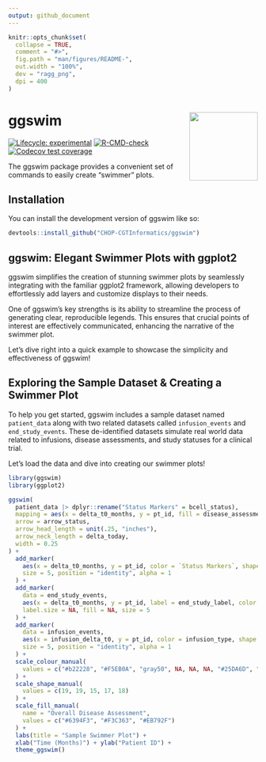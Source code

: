 ```yaml
---
output: github_document
---
```


<!-- README.md is generated from README.Rmd. Please edit that file -->

```r
knitr::opts_chunk$set(
  collapse = TRUE,
  comment = "#>",
  fig.path = "man/figures/README-",
  out.width = "100%",
  dev = "ragg_png",
  dpi = 400
)
```

# ggswim <a href="https://chop-cgtinformatics.github.io/ggswim/"><img src="man/figures/logo.png" align="right" height="138" /></a>

<!-- badges: start -->
[![Lifecycle: experimental](https://img.shields.io/badge/lifecycle-experimental-orange.svg)](https://lifecycle.r-lib.org/articles/stages.html#experimental)
[![R-CMD-check](https://github.com/CHOP-CGTInformatics/ggswim/actions/workflows/R-CMD-check.yaml/badge.svg)](https://github.com/CHOP-CGTInformatics/ggswim/actions/workflows/R-CMD-check.yaml)
[![Codecov test coverage](https://codecov.io/gh/CHOP-CGTInformatics/ggswim/branch/main/graph/badge.svg)](https://app.codecov.io/gh/CHOP-CGTInformatics/ggswim?branch=main)
<!-- badges: end -->

The ggswim package provides a convenient set of commands to easily create "swimmer" plots.

## Installation

You can install the development version of ggswim like so:

``` r
devtools::install_github("CHOP-CGTInformatics/ggswim")
```

## ggswim: Elegant Swimmer Plots with ggplot2

ggswim simplifies the creation of stunning swimmer plots by seamlessly integrating with the familiar ggplot2 framework, allowing developers to effortlessly add layers and customize displays to their needs.

One of ggswim's key strengths is its ability to streamline the process of generating clear, reproducible legends. This ensures that crucial points of interest are effectively communicated, enhancing the narrative of the swimmer plot.

Let's dive right into a quick example to showcase the simplicity and effectiveness of ggswim!

## Exploring the Sample Dataset & Creating a Swimmer Plot

To help you get started, ggswim includes a sample dataset named `patient_data` along with two related datasets called `infusion_events` and `end_study_events`. These de-identified datasets simulate real world data related to infusions, disease assessments, and study statuses for a clinical trial.

Let's load the data and dive into creating our swimmer plots!

```r
library(ggswim)
library(ggplot2)

ggswim(
  patient_data |> dplyr::rename("Status Markers" = bcell_status),
  mapping = aes(x = delta_t0_months, y = pt_id, fill = disease_assessment_status),
  arrow = arrow_status,
  arrow_head_length = unit(.25, "inches"),
  arrow_neck_length = delta_today,
  width = 0.25
) +
  add_marker(
    aes(x = delta_t0_months, y = pt_id, color = `Status Markers`, shape = `Status Markers`),
    size = 5, position = "identity", alpha = 1
  ) +
  add_marker(
    data = end_study_events,
    aes(x = delta_t0_months, y = pt_id, label = end_study_label, color = end_study_name),
    label.size = NA, fill = NA, size = 5
  ) +
  add_marker(
    data = infusion_events,
    aes(x = infusion_delta_t0, y = pt_id, color = infusion_type, shape = infusion_type),
    size = 5, position = "identity", alpha = 1
  ) +
  scale_colour_manual(
    values = c("#b22228", "#F5EB0A", "gray50", NA, NA, NA, "#25DA6D", "#25DA6D")
  ) +
  scale_shape_manual(
    values = c(19, 19, 15, 17, 18)
  ) +
  scale_fill_manual(
    name = "Overall Disease Assessment",
    values = c("#6394F3", "#F3C363", "#EB792F")
  ) +
  labs(title = "Sample Swimmer Plot") +
  xlab("Time (Months)") + ylab("Patient ID") +
  theme_ggswim()
```
